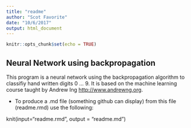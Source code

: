 ```yaml
---
title: "readme"
author: "Scot Favorite"
date: "10/6/2017"
output: html_document
---
```


```r
knitr::opts_chunk$set(echo = TRUE)
```

## Neural Network using backpropagation 

This program is a neural network using the backpropagation algorithm to classifiy hand written digits 0 ... 9. It is based on the machine learning course taught by Andrew Ing <http://www.andrewng.org>. 


* To produce a .md file (something github can display) from this file (readme.rmd) use the following: 

knit(input="readme.rmd", output = "readme.md")


